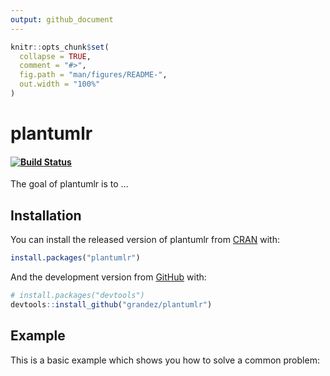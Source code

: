 ```yaml
---
output: github_document
---
```


<!-- README.md is generated from README.Rmd. Please edit that file -->

```r
knitr::opts_chunk$set(
  collapse = TRUE,
  comment = "#>",
  fig.path = "man/figures/README-",
  out.width = "100%"
)
```


# plantumlr

<!-- badges: start -->
#### [![Build Status](https://travis-ci.org/Grandez/plantumlr.svg?branch=master)](https://travis-ci.org/Grandez/plantumlr)

<!-- badges: end -->

The goal of plantumlr is to ...

## Installation

You can install the released version of plantumlr from [CRAN](https://CRAN.R-project.org) with:

``` r
install.packages("plantumlr")
```

And the development version from [GitHub](https://github.com/) with:

```r
# install.packages("devtools")
devtools::install_github("grandez/plantumlr")
```
## Example

This is a basic example which shows you how to solve a common problem:

